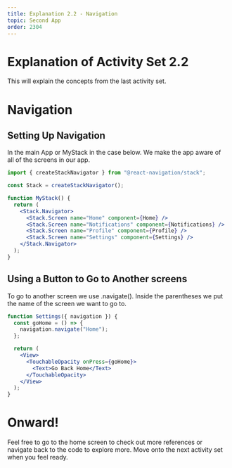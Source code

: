 ```yaml
---
title: Explanation 2.2 - Navigation
topic: Second App
order: 2304
---
```


# Explanation of Activity Set 2.2

This will explain the concepts from the last activity set.

# Navigation

## Setting Up Navigation

In the main App or MyStack in the case below.
We make the app aware of all of the screens in our app.

```jsx
import { createStackNavigator } from "@react-navigation/stack";

const Stack = createStackNavigator();

function MyStack() {
  return (
    <Stack.Navigator>
      <Stack.Screen name="Home" component={Home} />
      <Stack.Screen name="Notifications" component={Notifications} />
      <Stack.Screen name="Profile" component={Profile} />
      <Stack.Screen name="Settings" component={Settings} />
    </Stack.Navigator>
  );
}
```

## Using a Button to Go to Another screens

To go to another screen we use .navigate().
Inside the parentheses we put the name of the screen we want to go to.

```jsx
function Settings({ navigation }) {
  const goHome = () => {
    navigation.navigate("Home");
  };

  return (
    <View>
      <TouchableOpacity onPress={goHome}>
        <Text>Go Back Home</Text>
      </TouchableOpacity>
    </View>
  );
}
```


# Onward!

Feel free to go to the home screen to check out more references or navigate back to the code to explore more.
Move onto the next activity set when you feel ready.